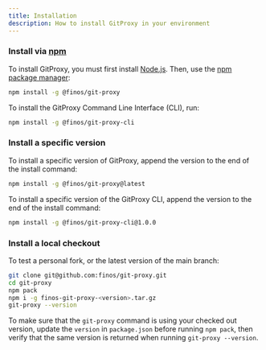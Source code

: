 ```yaml
---
title: Installation
description: How to install GitProxy in your environment
---
```


### Install via [npm](https://www.npmjs.com/package/@finos/git-proxy)

To install GitProxy, you must first install [Node.js](https://nodejs.org/en/download). Then, use the [npm package manager](https://www.npmjs.com/):

```bash
npm install -g @finos/git-proxy
```

To install the GitProxy Command Line Interface (CLI), run:

```bash
npm install -g @finos/git-proxy-cli
```

### Install a specific version

To install a specific version of GitProxy, append the version to the end of the install command:

```bash
npm install -g @finos/git-proxy@latest
```

To install a specific version of the GitProxy CLI, append the version to the end of the install command:

```bash
npm install -g @finos/git-proxy-cli@1.0.0
```

### Install a local checkout

To test a personal fork, or the latest version of the main branch:

```bash
git clone git@github.com:finos/git-proxy.git
cd git-proxy
npm pack
npm i -g finos-git-proxy-<version>.tar.gz
git-proxy --version
```

To make sure that the `git-proxy` command is using your checked out version, update the `version` in `package.json` before running `npm pack`, then verify that the same version is returned when running `git-proxy --version`.
